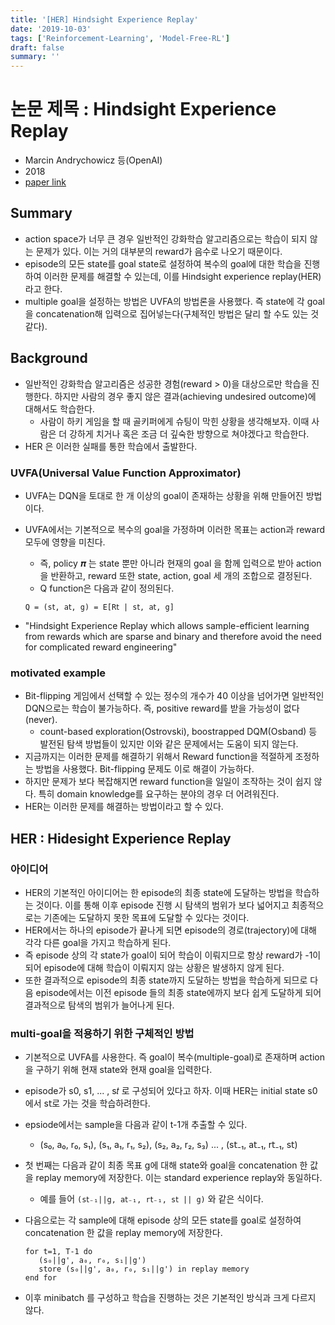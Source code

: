 ```yaml
---
title: '[HER] Hindsight Experience Replay'
date: '2019-10-03'
tags: ['Reinforcement-Learning', 'Model-Free-RL']
draft: false
summary: ''
---
```


# 논문 제목 : Hindsight Experience Replay

- Marcin Andrychowicz 등(OpenAI)
- 2018
- [paper link](https://arxiv.org/abs/1707.01495)

## Summary

- action space가 너무 큰 경우 일반적인 강화학습 알고리즘으로는 학습이 되지 않는 문제가 있다. 이는 거의 대부분의 reward가 음수로 나오기 때문이다.
- episode의 모든 state를 goal state로 설정하여 복수의 goal에 대한 학습을 진행하여 이러한 문제를 해결할 수 있는데, 이를 Hindsight experience replay(HER)라고 한다.
- multiple goal을 설정하는 방법은 UVFA의 방법론을 사용했다. 즉 state에 각 goal을 concatenation해 입력으로 집어넣는다(구체적인 방법은 달리 할 수도 있는 것 같다).

## Background

- 일반적인 강화학습 알고리즘은 성공한 경험(reward > 0)을 대상으로만 학습을 진행한다. 하지만 사람의 경우 좋지 않은 결과(achieving undesired outcome)에 대해서도 학습한다.
  - 사람이 하키 게임을 할 때 골키퍼에게 슈팅이 막힌 상황을 생각해보자. 이때 사람은 더 강하게 치거나 혹은 조금 더 깊숙한 방향으로 쳐야겠다고 학습한다.
- HER 은 이러한 실패를 통한 학습에서 출발한다.

### UVFA(Universal Value Function Approximator)

- UVFA는 DQN을 토대로 한 개 이상의 goal이 존재하는 상황을 위해 만들어진 방법이다.
- UVFA에서는 기본적으로 복수의 goal을 가정하며 이러한 목표는 action과 reward 모두에 영향을 미친다.

  - 즉, policy 𝝅 는 state 뿐만 아니라 현재의 goal 을 함께 입력으로 받아 action을 반환하고, reward 또한 state, action, goal 세 개의 조합으로 결정된다.
  - Q function은 다음과 같이 정의된다.

  `Q = (s𝗍, a𝗍, g) = E[R𝗍 | s𝗍, a𝗍, g]`

- "Hindsight Experience Replay which allows sample-efficient learning from rewards which are sparse and binary and therefore avoid the need for complicated reward engineering"

### motivated example

- Bit-flipping 게임에서 선택할 수 있는 정수의 개수가 40 이상을 넘어가면 일반적인 DQN으로는 학습이 불가능하다. 즉, positive reward를 받을 가능성이 없다(never).
  - count-based exploration(Ostrovski), boostrapped DQM(Osband) 등 발전된 탐색 방법들이 있지만 이와 같은 문제에서는 도움이 되지 않는다.
- 지금까지는 이러한 문제를 해결하기 위해서 Reward function을 적절하게 조정하는 방법을 사용했다. Bit-flipping 문제도 이로 해결이 가능하다.
- 하지만 문제가 보다 복잡해지면 reward function을 일일이 조작하는 것이 쉽지 않다. 특히 domain knowledge를 요구하는 분야의 경우 더 어려워진다.
- HER는 이러한 문제를 해결하는 방법이라고 할 수 있다.

## HER : Hidesight Experience Replay

### 아이디어

- HER의 기본적인 아이디어는 한 episode의 최종 state에 도달하는 방법을 학습하는 것이다. 이를 통해 이후 episode 진행 시 탐색의 범위가 보다 넓어지고 최종적으로는 기존에는 도달하지 못한 목표에 도달할 수 있다는 것이다.
- HER에서는 하나의 episode가 끝나게 되면 episode의 경로(trajectory)에 대해 각각 다른 goal을 가지고 학습하게 된다.
- 즉 episode 상의 각 state가 goal이 되어 학습이 이뤄지므로 항상 reward가 -1이 되어 episode에 대해 학습이 이뤄지지 않는 상황은 발생하지 않게 된다.
- 또한 결과적으로 episode의 최종 state까지 도달하는 방법을 학습하게 되므로 다음 episode에서는 이전 episode 들의 최종 state에까지 보다 쉽게 도달하게 되어 결과적으로 탐색의 범위가 늘어나게 된다.

### multi-goal을 적용하기 위한 구체적인 방법

- 기본적으로 UVFA를 사용한다. 즉 goal이 복수(multiple-goal)로 존재하며 action을 구하기 위해 현재 state와 현재 goal을 입력한다.
- episode가 s0, s1, ... , s𝑡 로 구성되어 있다고 하자. 이때 HER는 initial state s0에서 s𝗍로 가는 것을 학습하려한다.
- epsiode에서는 sample을 다음과 같이 t-1개 추출할 수 있다.
  - (s₀, a₀, r₀, s₁), (s₁, a₁, r₁, s₂), (s₂, a₂, r₂, s₃) ... , (s𝗍₋₁, a𝗍₋₁, r𝗍₋₁, s𝗍)
- 첫 번째는 다음과 같이 최종 목표 g에 대해 state와 goal을 concatenation 한 값을 replay memory에 저장한다. 이는 standard experience replay와 동일하다.
  - 예를 들어 `(s𝗍₋₁||g, a𝗍₋₁, r𝗍₋₁, s𝗍 || g)` 와 같은 식이다.
- 다음으로는 각 sample에 대해 episode 상의 모든 state를 goal로 설정하여 concatenation 한 값을 replay memory에 저장한다.

  ```sudo
  for t=1, T-1 do
     (s₀||g', a₀, r₀, s₁||g')
     store (s₀||g', a₀, r₀, s₁||g') in replay memory
  end for
  ```

- 이후 minibatch 를 구성하고 학습을 진행하는 것은 기본적인 방식과 크게 다르지 않다.
